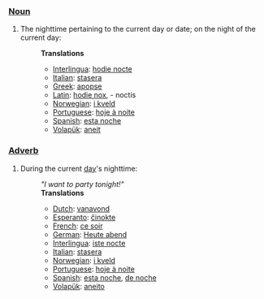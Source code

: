 ===[[Noun]]===
#The nighttime pertaining to the current day or date; on the night of the current day: <p>
#:'''Translations'''
#:*[[Interlingua]]: [[hodie nocte]]
#:*[[Italian]]: [[stasera]]
#:*[[Greek]]: [[apopse]]
#:*[[Latin]]: [[hodie nox]], - noctis
#:*[[Norwegian]]: [[i kveld]]
#:*[[Portuguese]]: [[hoje à noite]]
#:*[[Spanish]]: [[esta noche]]
#:*[[Volapük]]: [[aneit]]

===[[Adverb]]===
#During the current [[day]]'s nighttime: 
#:'' "I want to party tonight!" '' <p>
#:'''Translations'''
#:*[[Dutch]]: [[vanavond]]
#:*[[Esperanto]]: [[ĉinokte]]
#:*[[French]]: [[ce soir]]
#:*[[German]]: [[Heute abend]]
#:*[[Interlingua]]: [[iste nocte]]
#:*[[Italian]]: [[stasera]]
#:*[[Norwegian]]: [[i kveld]]
#:*[[Portuguese]]: [[hoje à noite]]
#:*[[Spanish]]: [[esta noche]], [[de noche]]
#:*[[Volapük]]: [[aneito]]